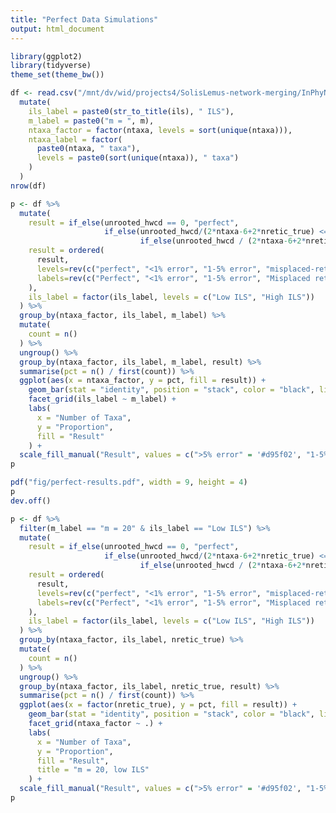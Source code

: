 ```yaml
---
title: "Perfect Data Simulations"
output: html_document
---
```


```r
library(ggplot2)
library(tidyverse)
theme_set(theme_bw())

df <- read.csv("/mnt/dv/wid/projects4/SolisLemus-network-merging/InPhyNet-Simulations/perfect-sims/out.csv") %>%
  mutate(
    ils_label = paste0(str_to_title(ils), " ILS"),
    m_label = paste0("m = ", m),
    ntaxa_factor = factor(ntaxa, levels = sort(unique(ntaxa))),
    ntaxa_label = factor(
      paste0(ntaxa, " taxa"),
      levels = paste0(sort(unique(ntaxa)), " taxa")
    )
  )
nrow(df)
```


```r
p <- df %>%
  mutate(
    result = if_else(unrooted_hwcd == 0, "perfect", 
                     if_else(unrooted_hwcd/(2*ntaxa-6+2*nretic_true) <= 0.01 | unrooted_hwcd <= 4, "<1% error",
                             if_else(unrooted_hwcd / (2*ntaxa-6+2*nretic_true) <= 0.05, "1-5% error", ">5% error"))),
    result = ordered(
      result,
      levels=rev(c("perfect", "<1% error", "1-5% error", "misplaced-retics", ">5% error")),
      labels=rev(c("Perfect", "<1% error", "1-5% error", "Misplaced reticulations", ">5% error"))
    ),
    ils_label = factor(ils_label, levels = c("Low ILS", "High ILS"))
  ) %>%
  group_by(ntaxa_factor, ils_label, m_label) %>%
  mutate(
    count = n()
  ) %>%
  ungroup() %>%
  group_by(ntaxa_factor, ils_label, m_label, result) %>%
  summarise(pct = n() / first(count)) %>%
  ggplot(aes(x = ntaxa_factor, y = pct, fill = result)) +
    geom_bar(stat = "identity", position = "stack", color = "black", linewidth = 0.3) +
    facet_grid(ils_label ~ m_label) +
    labs(
      x = "Number of Taxa",
      y = "Proportion",
      fill = "Result"
    ) +
  scale_fill_manual("Result", values = c(">5% error" = '#d95f02', "1-5% error" = "#e7298a", "<1% error" = '#1b9e77', "Perfect" = '#7570b3'))
p

pdf("fig/perfect-results.pdf", width = 9, height = 4)
p
dev.off()
```


```r
p <- df %>%
  filter(m_label == "m = 20" & ils_label == "Low ILS") %>%
  mutate(
    result = if_else(unrooted_hwcd == 0, "perfect", 
                     if_else(unrooted_hwcd/(2*ntaxa-6+2*nretic_true) <= 0.01 | unrooted_hwcd <= 4, "<1% error",
                             if_else(unrooted_hwcd / (2*ntaxa-6+2*nretic_true) <= 0.05, "1-5% error", ">5% error"))),
    result = ordered(
      result,
      levels=rev(c("perfect", "<1% error", "1-5% error", "misplaced-retics", ">5% error")),
      labels=rev(c("Perfect", "<1% error", "1-5% error", "Misplaced reticulations", ">5% error"))
    ),
    ils_label = factor(ils_label, levels = c("Low ILS", "High ILS"))
  ) %>%
  group_by(ntaxa_factor, ils_label, nretic_true) %>%
  mutate(
    count = n()
  ) %>%
  ungroup() %>%
  group_by(ntaxa_factor, ils_label, nretic_true, result) %>%
  summarise(pct = n() / first(count)) %>%
  ggplot(aes(x = factor(nretic_true), y = pct, fill = result)) +
    geom_bar(stat = "identity", position = "stack", color = "black", linewidth = 0.3) +
    facet_grid(ntaxa_factor ~ .) +
    labs(
      x = "Number of Taxa",
      y = "Proportion",
      fill = "Result",
      title = "m = 20, low ILS"
    ) +
  scale_fill_manual("Result", values = c(">5% error" = '#d95f02', "1-5% error" = "#e7298a", "<1% error" = '#1b9e77', "Perfect" = '#7570b3'))
p
```


